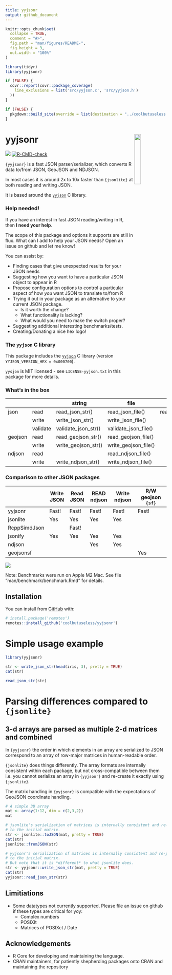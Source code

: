 ```yaml
---
title: yyjsonr
output: github_document
---
```


<!-- README.md is generated from README.Rmd. Please edit that file -->

```r
knitr::opts_chunk$set(
  collapse = TRUE,
  comment = "#>",
  fig.path = "man/figures/README-",
  fig.height = 3,
  out.width = "100%"
)

library(tidyr)
library(yyjsonr)

if (FALSE) {
  covr::report(covr::package_coverage(
    line_exclusions = list('src/yyjson.c', 'src/yyjson.h')
  ))
}

if (FALSE) {
  pkgdown::build_site(override = list(destination = "../coolbutuseless.github.io/package/yyjsonr"))
}
```



# yyjsonr <img src="man/figures/logo.png" align="right" width = "20%"/>

<!-- badges: start -->
![](https://img.shields.io/badge/cool-useless-green.svg)
[![R-CMD-check](https://github.com/coolbutuseless/yyjsonr/actions/workflows/R-CMD-check.yaml/badge.svg)](https://github.com/coolbutuseless/yyjsonr/actions/workflows/R-CMD-check.yaml)
<!-- badges: end -->

`{yyjsonr}` is a fast JSON parser/serializer, which converts R data to/from JSON, GeoJSON and NDJSON.

In most cases it is around 2x to 10x faster than `{jsonlite}` at both reading and writing JSON.

It is based around the [`yyjson`](https://github.com/ibireme/yyjson) C library.

### Help needed!

If you have an interest in fast JSON reading/writing in R, then **I need your help**.

The scope of this package and options it supports are still in flux.  What 
can I add to help your JSON needs?  Open an issue on github and let me know!

You can assist by:

* Finding cases that give unexpected results for your JSON needs
* Suggesting how you want to have a particular JSON object to appear in R
* Propose configuration options to control a particular aspect of how *you*
  want JSON to translate to/from R
* Trying it out in your package as an alternative to your current JSON package.
    * Is it worth the change?
    * What functionality is lacking?
    * What would you need to make the switch proper?
* Suggesting additional interesting benchmarks/tests.
* Creating/Donating a nice hex logo!


### The `yyjson` C library

This package includes the [`yyjson`](https://github.com/ibireme/yyjson) C
library (version `YYJSON_VERSION_HEX = 0x000700`).  

`yysjon` is MIT licensed - see `LICENSE-yyjson.txt` in this package for more details.

### What's in the box

|         |          | string              | file                 | raw             | conn             | options              |
|---------|----------|---------------------|----------------------|-----------------|------------------|----------------------|
| json    | read     | read_json_str()     | read_json_file()     | read_json_raw() | read_json_conn() | opts_read_json()     |
|         | write    | write_json_str()    | write_json_file()    |                 |                  | opts_write_json()    |
|         | validate | validate_json_str() | validate_json_file() |                 |                  |                      |
| geojson | read     | read_geojson_str()  | read_geojson_file()  |                 |                  | opts_read_geojson()  |
|         | write    | write_geojson_str() | write_geojson_file() |                 |                  | opts_write_geojson() |
| ndjson  | read     |                     | read_ndjson_file()   |                 |                  |                      |
|         | write    | write_ndjson_str()  | write_ndjson_file()  |                 |                  |                      |



### Comparison to other JSON packages

|              | Write JSON| Read JSON | READ ndjson | Write ndjson | R/W geojson  `{sf}`|
|--------------|-----------|-----------|-------------|--------------|-------------------|
| yyjsonr      | Fast!     | Fast!     | Fast!       | Fast!        | Fast!             |
| jsonlite     | Yes       | Yes       | Yes         | Yes          |                   |
| RcppSimdJson |           | Fast!     |             |              |                   |
| jsonify      | Yes       | Yes       | Yes         | Yes          |                   |
| ndjson       |           |           | Yes         | Yes          |                   |
| geojsonsf    |           |           |             |              | Yes               |


<img src="man/figures/benchmark-summary.png">

Note: Benchmarks were run on Apple M2 Mac.  See file "man/benchmark/benchmark.Rmd" for details.

## Installation

You can install from [GitHub](https://github.com/coolbutuseless/yyjsonr) with:

``` r
# install.package('remotes')
remotes::install_github('coolbutuseless/yyjsonr')
```



Simple usage example
==============================================================================

```r
library(yyjsonr)

str <- write_json_str(head(iris, 3), pretty = TRUE)
cat(str)

read_json_str(str)
```


Parsing differences compared to `{jsonlite}`
=============================================================================


3-d arrays are parsed as multiple 2-d matrices and combined
-----------------------------------------------------------------------------

In `{yyjsonr}` the order in which elements in an array are serialized to 
JSON correspond to an array of row-major matrices in human-readable order.

`{jsonlite}` does things differently. The array formats are internally
consistent within each package, but not cross-compatible between them i.e.
you cannot serialize an array in `{yyjsonr}` and re-create it exactly 
using `{jsonlite}`.

The matrix handling in `{yyjsonr}` is compatible with the expectations of GeoJSON 
coordinate handling.

```r
# A simple 3D array 
mat <- array(1:12, dim = c(2,3,2))
mat
```


```r
# jsonlite's serialization of matrices is internally consistent and re-parses
# to the initial matrix.
str <- jsonlite::toJSON(mat, pretty = TRUE)
cat(str)
jsonlite::fromJSON(str)
```


```r
# yyjsonr's serialization of matrices is internally consistent and re-parses
# to the initial matrix.
# But note that it is *different* to what jsonlite does.
str <- yyjsonr::write_json_str(mat, pretty = TRUE)
cat(str)
yyjsonr::read_json_str(str)
```











    
## Limitiations

* Some datatypes not currently supported. Please file an issue on github if
  these types are critical for yoy:
    * Complex numbers
    * POSIXlt
    * Matrices of POSIXct / Date


## Acknowledgements

* R Core for developing and maintaining the language.
* CRAN maintainers, for patiently shepherding packages onto CRAN and maintaining
  the repository
